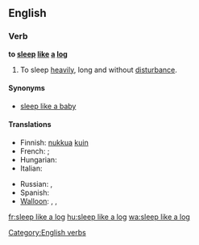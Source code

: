 ==English==

===Verb===
'''to [[sleep]] [[like]] [[a]] [[log]]'''

# {{simile}} To sleep [[heavily]], long and without [[disturbance]].

====Synonyms====
* [[sleep like a baby]]

====Translations====
{{trans-top|to sleep well, without disturbance}}
* Finnish: [[nukkua#Finnish|nukkua]] [[kuin#Finnish|kuin]] {{t|fi|tukki}}
* French: {{t+|fr|dormir comme un loir}}; {{t|fr|dormir comme une marmotte}}
* Hungarian: {{t-|hu|alszik, mint a bunda}}
* Italian: {{t-|it|dormire come una marmotta}}
{{trans-mid}}
* Russian: {{t|ru|спать, как сурок|tr=spat' kak surok}}, {{t|ru|спать, как убитый|tr=spat' kak ubítyj}}
* Spanish: {{t|es|dormir como un tronco}}
* [[Walloon]]: {{t|wa|doirmi come on sodoirmant}}, {{t|wa|doirmi come on taesson}}, {{t|wa|doirmi come ene sokete}}
{{trans-bottom}}

[[Category:English verbs]]

[[fr:sleep like a log]]
[[hu:sleep like a log]]
[[wa:sleep like a log]]